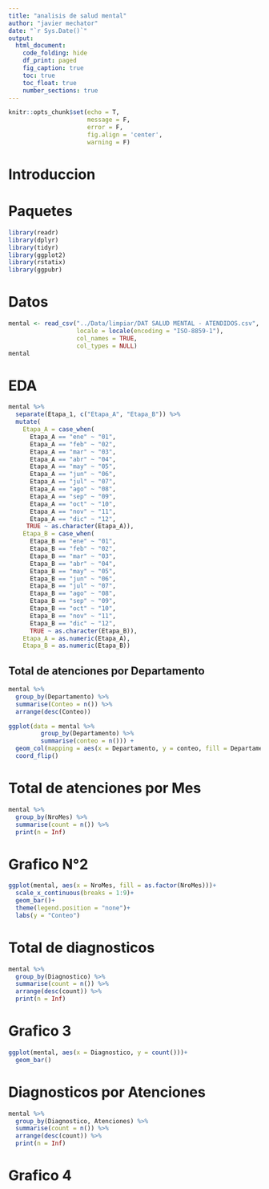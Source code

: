 ```yaml
---
title: "analisis de salud mental"
author: "javier mechator"
date: "`r Sys.Date()`"
output:
  html_document:
    code_folding: hide
    df_print: paged
    fig_caption: true
    toc: true
    toc_float: true
    number_sections: true
---
```


```r
knitr::opts_chunk$set(echo = T,
                      message = F,
                      error = F,
                      fig.align = 'center',
                      warning = F)
```

# Introduccion

# Paquetes

```r
library(readr)
library(dplyr)
library(tidyr)
library(ggplot2)
library(rstatix)
library(ggpubr)

```

# Datos

```r
mental <- read_csv("../Data/limpiar/DAT SALUD MENTAL - ATENDIDOS.csv",
                   locale = locale(encoding = "ISO-8859-1"),
                   col_names = TRUE,
                   col_types = NULL)
mental
```

# EDA

```r
mental %>% 
  separate(Etapa_1, c("Etapa_A", "Etapa_B")) %>% 
  mutate(
    Etapa_A = case_when(
      Etapa_A == "ene" ~ "01",
      Etapa_A == "feb" ~ "02",
      Etapa_A == "mar" ~ "03",
      Etapa_A == "abr" ~ "04",
      Etapa_A == "may" ~ "05",
      Etapa_A == "jun" ~ "06",
      Etapa_A == "jul" ~ "07",
      Etapa_A == "ago" ~ "08",
      Etapa_A == "sep" ~ "09",
      Etapa_A == "oct" ~ "10",
      Etapa_A == "nov" ~ "11",
      Etapa_A == "dic" ~ "12",
     TRUE ~ as.character(Etapa_A)),
    Etapa_B = case_when(
      Etapa_B == "ene" ~ "01",
      Etapa_B == "feb" ~ "02",
      Etapa_B == "mar" ~ "03",
      Etapa_B == "abr" ~ "04",
      Etapa_B == "may" ~ "05",
      Etapa_B == "jun" ~ "06",
      Etapa_B == "jul" ~ "07",
      Etapa_B == "ago" ~ "08",
      Etapa_B == "sep" ~ "09",
      Etapa_B == "oct" ~ "10",
      Etapa_B == "nov" ~ "11",
      Etapa_B == "dic" ~ "12",
      TRUE ~ as.character(Etapa_B)),
    Etapa_A = as.numeric(Etapa_A),
    Etapa_B = as.numeric(Etapa_B))
```

## Total de atenciones por Departamento

```r
mental %>% 
  group_by(Departamento) %>% 
  summarise(Conteo = n()) %>%
  arrange(desc(Conteo))
```

```r
ggplot(data = mental %>% 
         group_by(Departamento) %>% 
         summarise(conteo = n())) +
  geom_col(mapping = aes(x = Departamento, y = conteo, fill = Departamento)) +
  coord_flip()
```

# Total de atenciones por Mes

```r
mental %>% 
  group_by(NroMes) %>% 
  summarise(count = n()) %>% 
  print(n = Inf)
```

# Grafico N°2

```r
ggplot(mental, aes(x = NroMes, fill = as.factor(NroMes)))+
  scale_x_continuous(breaks = 1:9)+
  geom_bar()+
  theme(legend.position = "none")+
  labs(y = "Conteo")
```

# Total de diagnosticos

```r
mental %>% 
  group_by(Diagnostico) %>% 
  summarise(count = n()) %>% 
  arrange(desc(count)) %>% 
  print(n = Inf)
```

# Grafico 3

```r
ggplot(mental, aes(x = Diagnostico, y = count()))+
  geom_bar()
```

# Diagnosticos por Atenciones

```r
mental %>% 
  group_by(Diagnostico, Atenciones) %>% 
  summarise(count = n()) %>% 
  arrange(desc(count)) %>% 
  print(n = Inf)
```

# Grafico 4

```r

```
